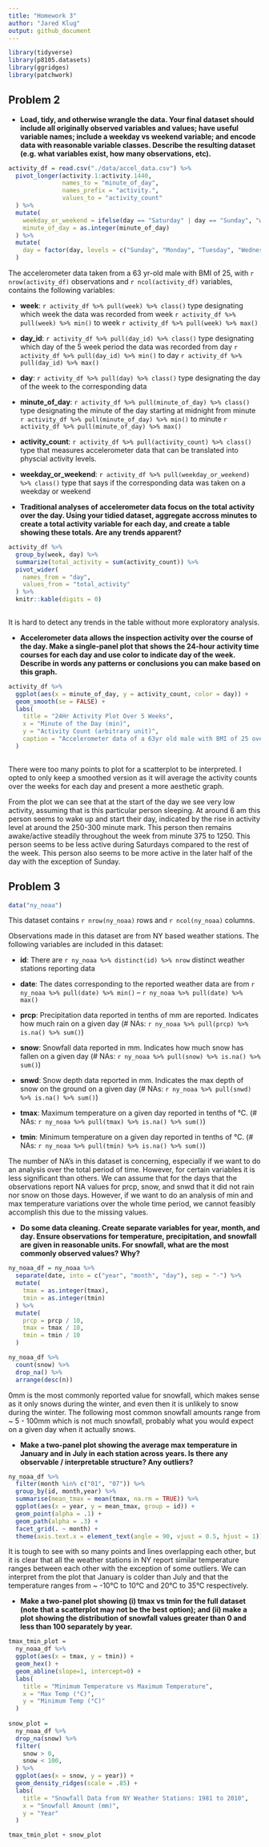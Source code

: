 ```yaml
---
title: "Homework 3"
author: "Jared Klug"
output: github_document
---
```

```r

library(tidyverse)
library(p8105.datasets)
library(ggridges)
library(patchwork)

```

## Problem 2

* **Load, tidy, and otherwise wrangle the data. Your final dataset should include all originally observed variables and values; have useful variable names; include a weekday vs weekend variable; and encode data with reasonable variable classes. Describe the resulting dataset (e.g. what variables exist, how many observations, etc).**

```r

activity_df = read.csv("./data/accel_data.csv") %>% 
  pivot_longer(activity.1:activity.1440,
               names_to = "minute_of_day",
               names_prefix = "activity.",
               values_to = "activity_count"
  ) %>% 
  mutate(
    weekday_or_weekend = ifelse(day == "Saturday" | day == "Sunday", "weekend", "weekday"),
    minute_of_day = as.integer(minute_of_day)
  ) %>% 
  mutate(
    day = factor(day, levels = c("Sunday", "Monday", "Tuesday", "Wednesday", "Thursday", "Friday", "Saturday"))
  )

```

The accelerometer data taken from a 63 yr-old male with BMI of 25, with `r nrow(activity_df)` observations and `r ncol(activity_df)` variables, contains the following variables:  

* **week**: `r activity_df %>% pull(week) %>% class()` type designating which week the data was recorded from week `r activity_df %>% pull(week) %>% min()` to week `r activity_df %>% pull(week) %>% max()`

* **day_id**: `r activity_df %>% pull(day_id) %>% class()` type designating which day of the 5 week period the data was recorded from day `r activity_df %>% pull(day_id) %>% min()` to day `r activity_df %>% pull(day_id) %>% max()`

* **day**: `r activity_df %>% pull(day) %>% class()` type designating the day of the week to the corresponding data

* **minute_of_day**: `r activity_df %>% pull(minute_of_day) %>% class()` type designating the minute of the day starting at midnight from minute `r activity_df %>% pull(minute_of_day) %>% min()` to minute `r activity_df %>% pull(minute_of_day) %>% max()`

* **activity_count**: `r activity_df %>% pull(activity_count) %>% class()` type that measures accelerometer data that can be translated into physcial activity levels. 

* **weekday_or_weekend**: `r activity_df %>% pull(weekday_or_weekend) %>% class()` type that says if the corresponding data was taken on a weekday or weekend

* **Traditional analyses of accelerometer data focus on the total activity over the day. Using your tidied dataset, aggregate accross minutes to create a total activity variable for each day, and create a table showing these totals. Are any trends apparent?**

```r

activity_df %>% 
  group_by(week, day) %>% 
  summarize(total_activity = sum(activity_count)) %>% 
  pivot_wider(
    names_from = "day",
    values_from = "total_activity"
  ) %>%
  knitr::kable(digits = 0)
  
```

It is hard to detect any trends in the table without more exploratory analysis. 

* **Accelerometer data allows the inspection activity over the course of the day. Make a single-panel plot that shows the 24-hour activity time courses for each day and use color to indicate day of the week. Describe in words any patterns or conclusions you can make based on this graph.**

```r

activity_df %>%
  ggplot(aes(x = minute_of_day, y = activity_count, color = day)) + 
  geom_smooth(se = FALSE) +
  labs(
    title = "24Hr Activity Plot Over 5 Weeks",
    x = "Minute of the Day (min)", 
    y = "Activity Count (arbitrary unit)",
    caption = "Accelerometer data of a 63yr old male with BMI of 25 over 5 weeks"
  )
  
```

There were too many points to plot for a scatterplot to be interpreted. I opted to only keep a smoothed version as it will average the activity counts over the weeks for each day and present a more aesthetic graph. 

From the plot we can see that at the start of the day we see very low activity, assuming that is this particular person sleeping. At around 6 am this person seems to wake up and start their day, indicated by the rise in activity level at around the 250-300 minute mark. This person then remains awake/active steadily throughout the week from minute 375 to 1250. This person seems to be less active during Saturdays compared to the rest of the week. This person also seems to be more active in the later half of the day with the exception of Sunday.  
 
## Problem 3

```r

data("ny_noaa")

```

This dataset contains `r nrow(ny_noaa)` rows and `r ncol(ny_noaa)` columns. 

Observations made in this dataset are from NY based weather stations. The following variables are included in this dataset:

* **id**: There are `r ny_noaa %>% distinct(id) %>% nrow` distinct weather stations reporting data

* **date**: The dates corresponding to the reported weather data are from `r ny_noaa %>% pull(date) %>% min()` -- `r ny_noaa %>% pull(date) %>% max()`

* **prcp**: Precipitation data reported in tenths of mm are reported. Indicates how much rain on a given day (# NAs: `r ny_noaa %>% pull(prcp) %>% is.na() %>% sum()`)  

* **snow**: Snowfall data reported in mm. Indicates how much snow has fallen on a given day (# NAs: `r ny_noaa %>% pull(snow) %>% is.na() %>% sum()`) 

* **snwd**: Snow depth data reported in mm. Indicates the max depth of snow on the ground on a given day (# NAs: `r ny_noaa %>% pull(snwd) %>% is.na() %>% sum()`) 

* **tmax**: Maximum temperature on a given day reported in tenths of °C. (# NAs: `r ny_noaa %>% pull(tmax) %>% is.na() %>% sum()`) 

* **tmin**: Minimum temperature on a given day reported in tenths of °C. (# NAs: `r ny_noaa %>% pull(tmin) %>% is.na() %>% sum()`) 

The number of NA's in this dataset is concerning, especially if we want to do an analysis over the total period of time. However, for certain variables it is less significant than others. We can assume that for the days that the observations report NA values for prcp, snow, and snwd that it did not rain nor snow on those days. However, if we want to do an analysis of min and max temperature variations over the whole time period, we cannot feasibly accomplish this due to the missing values. 

* **Do some data cleaning. Create separate variables for year, month, and day. Ensure observations for temperature, precipitation, and snowfall are given in reasonable units. For snowfall, what are the most commonly observed values? Why?**

```r

ny_noaa_df = ny_noaa %>% 
  separate(date, into = c("year", "month", "day"), sep = "-") %>% 
  mutate(
    tmax = as.integer(tmax),
    tmin = as.integer(tmin)
  ) %>% 
  mutate(
    prcp = prcp / 10,
    tmax = tmax / 10,
    tmin = tmin / 10
  )

ny_noaa_df %>% 
  count(snow) %>%
  drop_na() %>% 
  arrange(desc(n))
```

0mm is the most commonly reported value for snowfall, which makes sense as it only snows during the winter, and even then it is unlikely to snow during the winter. The following most common snowfall amounts range from ~ 5 - 100mm which is not much snowfall, probably what you would expect on a given day when it actually snows. 

* **Make a two-panel plot showing the average max temperature in January and in July in each station across years. Is there any observable / interpretable structure? Any outliers?**

```r

ny_noaa_df %>% 
  filter(month %in% c("01", "07")) %>% 
  group_by(id, month,year) %>% 
  summarise(mean_tmax = mean(tmax, na.rm = TRUE)) %>% 
  ggplot(aes(x = year, y = mean_tmax, group = id)) +
  geom_point(alpha = .1) + 
  geom_path(alpha = .3) +
  facet_grid(. ~ month) +
  theme(axis.text.x = element_text(angle = 90, vjust = 0.5, hjust = 1))

```

It is tough to see with so many points and lines overlapping each other, but it is clear that all the weather stations in NY report similar temperature ranges between each other with the exception of some outliers. We can interpret from the plot that January is colder than July and that the temperature ranges from ~ -10°C to 10°C and 20°C to 35°C respectively.

* **Make a two-panel plot showing (i) tmax vs tmin for the full dataset (note that a scatterplot may not be the best option); and (ii) make a plot showing the distribution of snowfall values greater than 0 and less than 100 separately by year.**

```r

tmax_tmin_plot = 
  ny_noaa_df %>% 
  ggplot(aes(x = tmax, y = tmin)) +
  geom_hex() +
  geom_abline(slope=1, intercept=0) +
  labs(
    title = "Minimum Temperature vs Maximum Temperature",
    x = "Max Temp (°C)", 
    y = "Minimum Temp (°C)"
  )
  
snow_plot = 
  ny_noaa_df %>% 
  drop_na(snow) %>% 
  filter(
    snow > 0, 
    snow < 100,
  ) %>% 
  ggplot(aes(x = snow, y = year)) +
  geom_density_ridges(scale = .85) +
  labs(
    title = "Snowfall Data from NY Weather Stations: 1981 to 2010",
    x = "Snowfall Amount (mm)", 
    y = "Year"
  )

tmax_tmin_plot + snow_plot

```

